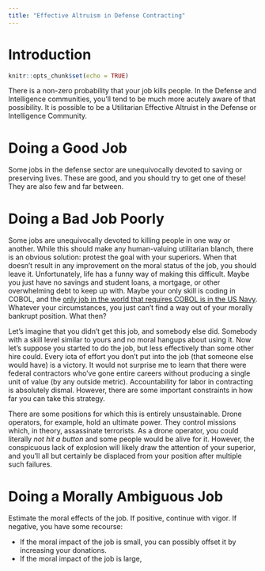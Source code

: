 ```yaml
---
title: "Effective Altruism in Defense Contracting"
---
```


# Introduction

```r
knitr::opts_chunk$set(echo = TRUE)
```

There is a non-zero probability that your job kills people. In the Defense and Intelligence communities, you'll tend to be much more acutely aware of that possibility. It is possible to be a Utilitarian Effective Altruist in the Defense or Intelligence Community.

# Doing a Good Job

Some jobs in the defense sector are unequivocally devoted to saving or preserving lives. These are good, and you should try to get one of these! They are also few and far between.

# Doing a Bad Job Poorly

Some jobs are unequivocally devoted to killing people in one way or another. While this should make any human-valuing utilitarian blanch, there is an obvious solution: protest the goal with your superiors. When that doesn't result in any improvement on the moral status of the job, you should leave it. Unfortunately, life has a funny way of making this difficult. Maybe you just have no savings and student loans, a mortgage, or other overwhelming debt to keep up with. Maybe your only skill is coding in COBOL, and the [only job in the world that requires COBOL is in the US Navy](http://www.fedtechmagazine.com/article/2014/06/governments-cobol-conundrum). Whatever your circumstances, you just can't find a way out of your morally bankrupt position. What then?

Let's imagine that you didn't get this job, and somebody else did. Somebody with a skill level similar to yours and no moral hangups about using it. Now let's suppose you started to do the job, but less effectively than some other hire could. Every iota of effort you don't put into the job (that someone else would have) is a victory. It would not surprise me to learn that there were federal contractors who've gone entire careers without producing a single unit of value (by any outside metric). Accountability for labor in contracting is absolutely dismal. However, there are some important constraints in how far you can take this strategy.

There are some positions for which this is entirely unsustainable. Drone operators, for example, hold an ultimate power. They control missions which, in theory, assassinate terrorists. As a drone operator, you could literally *not hit a button* and some people would be alive for it. However, the conspicuous lack of explosion will likely draw the attention of your superior, and you'll all but certainly be displaced from your position after multiple such failures.

# Doing a Morally Ambiguous Job

Estimate the moral effects of the job. If positive, continue with vigor. If negative, you have some recourse:

* If the moral impact of the job is small, you can possibly offset it by increasing your donations.
* If the moral impact of the job is large, 
